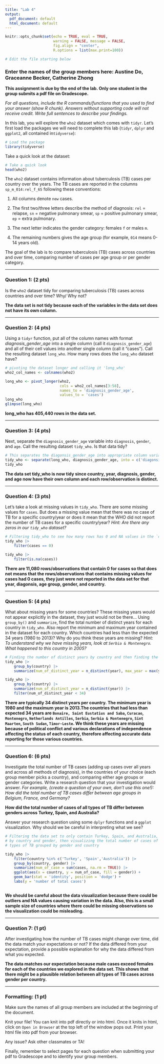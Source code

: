 ```yaml
---
title: "Lab 4"
output:
  pdf_document: default
  html_document: default
---
```


```r
knitr::opts_chunk$set(echo = TRUE, eval = TRUE,  
                      warning = FALSE, message = FALSE, 
                      fig.align = "center",
                      R.options = list(max.print=100))

# Edit the file starting below
```

### Enter the names of the group members here: Austine Do, Graceanne Becker, Catherine Zhong

**This assignment is due by the end of the lab. Only one student in the group submits a pdf file on Gradescope.**

*For all questions, include the R commands/functions that you used to find your answer (show R chunk). Answers without supporting code will not receive credit. Write full sentences to describe your findings.*

In this lab, you will explore the `who2` dataset which comes with `tidyr`. Let's first load the packages we will need to complete this lab (`tidyr`, `dplyr` and `ggplot2`, all contained in`tidyverse`):

```r
# Load the package
library(tidyverse) 
```

Take a quick look at the dataset:

```r
# Take a quick look
head(who2)
```

The `who2` dataset contains information about tuberculosis (TB) cases per country over the years. The TB cases are reported in the columns `sp_m_014:rel_f_65` following these conventions:

1.  All columns denote `new` cases.

2.  The first two/three letters describe the method of diagnosis: `rel` = relapse, `sn` = negative pulmonary smear, `sp` = positive pulmonary smear, `ep` = extra pulmonary.

3.  The next letter indicates the gender category: females `f` or males `m`.

4.  The remaining numbers gives the age group (for example, `014` means 0-14 years old).

The goal of the lab is to compare tuberculosis (TB) cases across countries and over time, comparing number of cases per age group or per gender category.

------------------------------------------------------------------------

### Question 1: (2 pts)

Is the `who2` dataset tidy for comparing tuberculosis (TB) cases across countries and over time? Why/ Why not?

**The data set is not tidy because each of the variables in the data set does not have its own column.**

------------------------------------------------------------------------

### Question 2: (4 pts)

Using a `tidyr` function, put all of the column names with format *diagnosis_gender_age* into a single column (call it `diagnosis_gender_age`) and all of their cell values into another single column (call it "cases"). Call the resulting dataset `long_who`. How many rows does the `long_who` dataset have?

```r
# pivoting the dataset longer and calling it 'long_who'
who2_col_names <- colnames(who2)

long_who <- pivot_longer(who2,
                         cols = who2_col_names[3:58],
                         names_to = 'diagnosis_gender_age',
                         values_to = 'cases')
long_who
glimpse(long_who)
```

**long_who has 405,440 rows in the data set.**

------------------------------------------------------------------------

### Question 3: (4 pts)

Next, separate the `diagnosis_gender_age` variable into `diagnosis`, `gender`, and `age`. Call the resulting dataset `tidy_who`. Is that data tidy?

```r
# This separates the diagonsis_gender_age into appropriate column variables
tidy_who <- separate(long_who, diagnosis_gender_age, into = c('diagonsis', 'gender', 'age'), sep = '_')
tidy_who
```

**The data set tidy_who is now tidy since country, year, diagnosis, gender, and age now have their own column and each row/observation is distinct.**

------------------------------------------------------------------------

### Question 4: (3 pts)

Let's take a look at missing values in `tidy_who`. There are some missing values for `cases`. But does a missing value mean that there was no case of TB for a specific country/year or does it mean that the WHO did not report the number of TB cases for a specific country/year? *Hint: Are there any zeros in our `tidy_who` dataset?*

```r
# Filtering tidy_who to see how many rows has 0 and NA values in the `cases` column
tidy_who |>
    filter(cases == 0)

tidy_who |>
    filter(is.na(cases))
```

**There are 11,080 rows/observations that contain 0 for cases so that does not means that the rows/observations that contains missing values for cases had 0 cases, they just were not reported in the data set for that year, diagonsis, age group, gender, and country.**

------------------------------------------------------------------------

### Question 5: (4 pts)

What about missing years for some countries? These missing years would not appear explicitly in the dataset, they just would not be there... Using `group_by()` and `summarize`, find the total number of distinct years for each country in `tidy_who`. Also report the minimum and maximum year contained in the dataset for each country. Which countries had less than the expected 34 years (1980 to 2013)? Why do you think these years are missing? *Hint: To understand why we have missing years, look at `Serbia & Montenegro`. What happened to this country in 2005?*

```r
# Finding the number of distinct years by country and then finding the countries with missing years in the data set
tidy_who |>
    group_by(country) |>
    summarize(num_of_distinct_year = n_distinct(year), max_year = max(year), min_year = min(year))

tidy_who |>
    group_by(country) |>
    summarize(num_of_distinct_year = n_distinct(year)) |>
    filter(num_of_distinct_year < 34)


```

**There are typically 34 distinct years per country. The minimum year is 1980 and the maximum year is 2013.The countries that had less than expected 34 years are `Bonaire, Saint Eustatius and Saba`, `Curacao`, `Montenegro`, `Netherlands Antilles`, `Serbia`, `Serbia & Montenegro`, `Sint Maarten`, `South Sudan`, `Timor-Leste`. We think these years are missing because of political conflict and various declarations of independence affecting the status of each country, therefore affecting accurate data reporting for those various countries.**

------------------------------------------------------------------------

### Question 6: (6 pts)

Investigate the total number of TB cases (adding up cases over all years and across all methods of diagnosis), in the countries of your choice (each group member picks a country), and comparing either age groups or gender categories. Write a research question that your investigation would answer. *For example, (create a question of your own, don't use this one!): How did the total number of TB cases differ between age groups in Belgium, France, and Germany?*

**How did the total number of cases of all types of TB differ between genders across Turkey, Spain, and Australia?**

Answer your research question using some `dplyr` functions and a `ggplot` visualization. Why should we be careful in interpreting what we see?

```r
# Filtering the data set to only contain Turkey, Spain, and Australia, grouping 
# by country and gender, then visualizing the total number of cases of all 
# types of TB grouped by gender and country

tidy_who |>
    filter(country %in% c('Turkey', 'Spain','Australia')) |>
    group_by(country, gender) |>
    summarize(num_of_case = sum(cases, na.rm = TRUE)) |>
    ggplot(aes(x = country, y = num_of_case, fill = gender)) +
    geom_bar(stat = 'identity', position = 'dodge') +
    labs(y = 'number of total cases')
    
```

**We should be careful about the data visualization because there could be outliers and NA values causing variation in the data. Also, this is a small sample size of countries where there could be missing observations so the visualization could be misleading.**

------------------------------------------------------------------------

### Question 7: (1 pt)

After investigating how the number of TB cases might change over time, did the data match your expectations or not? If the data differed from your expectation, provide a possible explanation for why the data differed from what you expected.

**The data matches our expectation because male cases exceed females for each of the countries we explored in the data set. This shows that there might be a plausible relation between all types of TB cases across gender per country.**

------------------------------------------------------------------------

### Formatting: (1 pt)

Make sure the names of all group members are included at the beginning of the document.

Knit your file! You can knit into pdf directly or into html. Once it knits in html, click on `Open in Browser` at the top left of the window pops out. Print your html file into pdf from your browser.

Any issue? Ask other classmates or TA!

Finally, remember to select pages for each question when submitting your pdf to Gradescope and to identify your group members.
